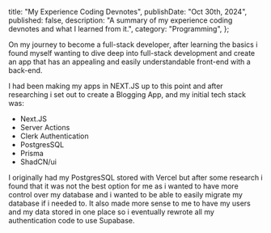   title: "My Experience Coding Devnotes",
  publishDate: "Oct 30th, 2024",
  published: false,
  description:
    "A summary of my experience coding devnotes and what I learned from it.",
  category: "Programming",
};

On my journey to become a full-stack developer, after learning the basics i found myself wanting to dive deep into full-stack development and create an app that has an appealing and easily understandable front-end with a back-end.

I had been making my apps in NEXT.JS up to this point and after researching i set out to create a Blogging App, and my initial tech stack was:
- Next.JS
- Server Actions 
- Clerk Authentication
- PostgresSQL
- Prisma
- ShadCN/ui

I originally had my PostgresSQL stored with Vercel but after some research i found that it was not the best option for me as i wanted to have more control over my database and i wanted to be able to easily migrate my database if i needed to. It also made more sense to me to have my users and my data stored in one place so i eventually rewrote all my authentication code to use Supabase.




